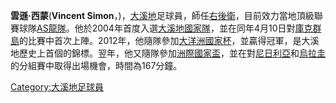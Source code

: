 {{noteta
|G1=laliga
|T=zh-cn:西蒙;zh-hk:雲遜·西蒙;
|1=zh-cn:西蒙;zh-hk:雲遜·西蒙;
|2=zh-cn:塔希提; zh-hk:大溪地; zh-tw:大溪地; zh-sg:大溪地;
|3=zh-hans:联合会杯;zh-hant:聯合會盃;zh-hk:洲際國家盃;zh-tw:洲際國家盃;zh-mo:洲際國家盃;
|4=zh-cn:出場;zh-hk:上陣;
}}

{{Infobox football biography
| name                = 雲遜·西蒙<br>Vincent Simon
| image               = 
| caption             = 
| fullname            = 雲遜·西蒙
| birth_date          = {{Birth date and age|1983|09|28|df=y}}
| birth_place         = [[大溪地|大溪地]]
| height              = {{height|m=1.65}}
| position            = [[足球位置|右後衛]]
| currentclub         = [[AS龍隊|AS龍隊]]
| clubnumber          = 19
| youthyears1         = 
| youthclubs1         = [[AS派拿|AS派拿]]
| years1              = 2003–2011
| clubs1              = [[AS派拿|AS派拿]]
| caps1               = 
| goals1              = 
| years2              = 2011–
| clubs2              = [[AS龍隊|AS龍隊]]
| caps2               = 
| goals2              = 
| nationalyears1      = 2004–
| nationalteam1       = [[大溪地國家足球隊|大溪地]]
| nationalcaps1       = 23
| nationalgoals1      = 1
| club-update         = 
| nationalteam-update = 2013年6月23日
}}

'''雲遜·西蒙'''('''Vincent Simon'''，{{bd|1983年|9月28日||}})，[[大溪地|大溪地]]足球員，師任[[足球位置|右後衛]]，目前效力當地頂級聯賽球隊[[AS龍隊|AS龍隊]]。他於2004年首度入選[[大溪地國家足球隊|大溪地國家隊]]，並在同年4月10日對[[庫克群島國家足球隊|庫克群島]]的比賽中首次上陣。2012年，他隨隊參加[[2012年大洋洲國家杯|大洋洲國家杯]]，並贏得冠軍，是大溪地歷史上首個的錦標。翌年，他又隨隊參加[[2013年洲際國家盃|洲際國家盃]]，並在對[[尼日利亞國家足球隊|尼日利亞]]和[[烏拉圭國家足球隊|烏拉圭]]的分組賽中取得出場機會，時間為167分鐘。

[[Category:大溪地足球員|Category:大溪地足球員]]
